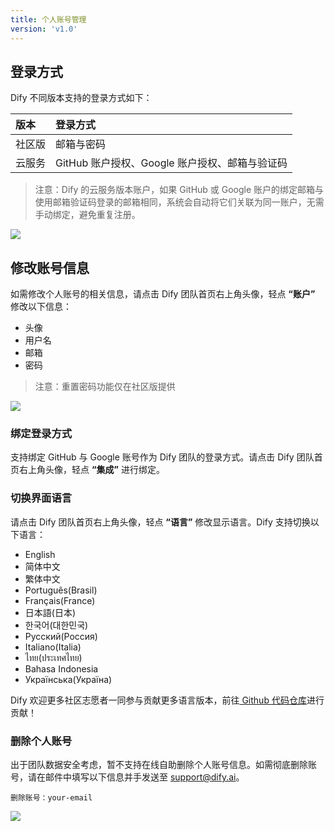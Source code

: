 ```yaml
---
title: 个人账号管理
version: 'v1.0'
---
```


## 登录方式

Dify 不同版本支持的登录方式如下：

| 版本 | 登录方式 |
| :--- | :--- |
| 社区版 | 邮箱与密码 |
| 云服务 | GitHub 账户授权、Google 账户授权、邮箱与验证码 |

> 注意：Dify 的云服务版本账户，如果 GitHub 或 Google 账户的绑定邮箱与使用邮箱验证码登录的邮箱相同，系统会自动将它们关联为同一账户，无需手动绑定，避免重复注册。

![](https://r2.xmsex.net/2024/10/ab8c5bd349165e76e731cb6a4dcca520.png)

## 修改账号信息

如需修改个人账号的相关信息，请点击 Dify 团队首页右上角头像，轻点 **“账户”** 修改以下信息：

* 头像
* 用户名
* 邮箱
* 密码

> 注意：重置密码功能仅在社区版提供

![](https://r2.xmsex.net/2024/10/6cb4f24598fe8b40d4ff1881d8257c76.png)

### 绑定登录方式

支持绑定 GitHub 与 Google 账号作为 Dify 团队的登录方式。请点击 Dify 团队首页右上角头像，轻点 **“集成”** 进行绑定。

### 切换界面语言

请点击 Dify 团队首页右上角头像，轻点 **“语言”** 修改显示语言。Dify 支持切换以下语言：

* English
* 简体中文
* 繁体中文
* Português(Brasil)
* Français(France)
* 日本語(日本)
* 한국어(대한민국)
* Русский(Россия)
* Italiano(Italia)
* ไทย(ประเทศไทย)
* Bahasa Indonesia
* Українська(Україна)

Dify 欢迎更多社区志愿者一同参与贡献更多语言版本，前往[ Github 代码仓库](https://github.com/langgenius/dify/blob/main/CONTRIBUTING.md)进行贡献！

### 删除个人账号

出于团队数据安全考虑，暂不支持在线自助删除个人账号信息。如需彻底删除账号，请在邮件中填写以下信息并手发送至 support@dify.ai。

```
删除账号：your-email
```

![](https://r2.xmsex.net/2024/10/728e3c67ce7b9dafcd68410513822400.png)

